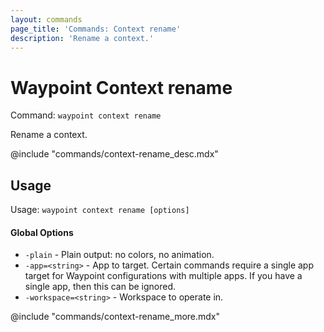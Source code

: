 ```yaml
---
layout: commands
page_title: 'Commands: Context rename'
description: 'Rename a context.'
---
```


# Waypoint Context rename

Command: `waypoint context rename`

Rename a context.

@include "commands/context-rename_desc.mdx"

## Usage

Usage: `waypoint context rename [options]`

#### Global Options

- `-plain` - Plain output: no colors, no animation.
- `-app=<string>` - App to target. Certain commands require a single app target for Waypoint configurations with multiple apps. If you have a single app, then this can be ignored.
- `-workspace=<string>` - Workspace to operate in.

@include "commands/context-rename_more.mdx"
